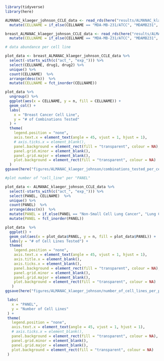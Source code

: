 ```r
library(tidyverse)
library(here)
```

```r
ALMANAC_klaeger_johnson_CCLE_data <- read_rds(here("results/ALMANAC_klaeger_johnson_data_for_ml.rds.gz")) %>%
  mutate(CELLNAME = if_else(CELLNAME == "MDA-MB-231/ATCC", "MDAMB231", CELLNAME))

breast_ALMANAC_klaeger_johnson_CCLE_data <- read_rds(here("results/ALMANAC_klaeger_johnson_models/breast_cancer_models/ALMANAC_klaeger_johnson_data_for_ml_breast.rds.gz")) %>%
  mutate(CELLNAME = if_else(CELLNAME == "MDA-MB-231/ATCC", "MDAMB231", CELLNAME))
```

```r
# data abundance per cell line

plot_data <- breast_ALMANAC_klaeger_johnson_CCLE_data %>%
  select(-starts_with(c("act_", "exp_"))) %>%
  select(CELLNAME, drug1, drug2) %>%
  unique() %>%
  count(CELLNAME)  %>% 
  arrange(desc(n))  %>%
  mutate(CELLNAME = fct_inorder(CELLNAME))

plot_data %>%
  ungroup() %>%
  ggplot(aes(x = CELLNAME, y = n, fill = CELLNAME)) +
  geom_col() +
  labs(
    x = "Breast Cancer Cell Line",
    y = "# of Combinations Tested"
  ) +
  theme(
    legend.position = "none",
    axis.text.x = element_text(angle = 45, vjust = 1, hjust = 1),
    # axis.ticks.x = element_blank(),
    panel.background = element_rect(fill = "transparent", colour = NA),
    panel.grid.minor = element_blank(),
    panel.grid.major = element_blank(),
    plot.background = element_rect(fill = "transparent", colour = NA)
  )
ggsave(here("figures/ALMANAC_klaeger_johnson/combinations_tested_per_cell_line.png"), width = 7, height = 7, units = "cm")
```

```r
#plot number of "cell_line" per "PANEL"

plot_data <- ALMANAC_klaeger_johnson_CCLE_data %>%
  select(-starts_with(c("act_", "exp_"))) %>%
  select(PANEL, CELLNAME)  %>% 
  unique() %>%
  count(PANEL)  %>% 
  arrange(desc(n))  %>% 
  mutate(PANEL = if_else(PANEL == "Non-Small Cell Lung Cancer", "Lung Cancer", PANEL))  %>% 
  mutate(PANEL = fct_inorder(PANEL))

plot_data  %>% 
  ggplot() +
  geom_col(aes(x = plot_data$PANEL, y = n, fill = plot_data$PANEL)) +
  labs(y = "# of Cell Lines Tested") +
  theme(
    legend.position = "none",
    axis.text.x = element_text(angle = 45, vjust = 1, hjust = 1),
    axis.title.x = element_blank(),
    axis.ticks.x = element_blank(),
    panel.background = element_rect(fill = "transparent", colour = NA),
    panel.grid.minor = element_blank(),
    panel.grid.major = element_blank(),
    plot.background = element_rect(fill = "transparent", colour = NA)
   )
ggsave(here("figures/ALMANAC_klaeger_johnson/number_of_cell_lines_per_panel.png"), width = 7, height = 7, units = "cm")
 ```

 ```r
  labs(
    x = "PANEL",
    y = "Number of Cell Lines"
  ) +
  theme(
    legend.position = "none",
    axis.text.x = element_text(angle = 45, vjust = 1, hjust = 1),
    # axis.ticks.x = element_blank(),
    panel.background = element_rect(fill = "transparent", colour = NA),
    panel.grid.minor = element_blank(),
    panel.grid.major = element_blank(),
    plot.background = element_rect(fill = "transparent", colour = NA)
  )
```
